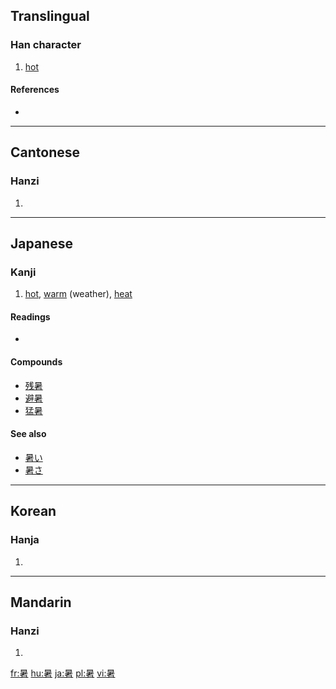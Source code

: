 {{also|者}}
==Translingual==

===Han character===
{{Han char|rn=72|rad=日|as=08|sn=12|four=6060<sub>4</sub>|canj=日十大日 (AJKA)}}

# [[hot]]

====References====
* {{Han ref|kx=0498.130|dkj=14031|dj=0866.110|hdz=21516.020|uh=6691|ud=26257|bh=B4BB|bd=46267}}

----

==Cantonese==

===Hanzi===
{{yue-hanzi|jyut=|y=syu2}}

# {{defn|Cantonese}}

----

==Japanese==

===Kanji===
{{ja-kanji|grade=3|rs=日08}}

# [[hot]], [[warm]] (weather), [[heat]]

====Readings====
* {{ja-readings|on=[[しょ]] (sho)|kun=[[あつい]] (atsui), [[あつさ]] (atsusa)}}

====Compounds====
* [[残暑]]
* [[避暑]]
* [[猛暑]]

====See also====
* [[暑い]]
* [[暑さ]]

----

==Korean==

===Hanja===
{{ko-hanja|hangeul=서|eumhun=|rv=seo|mr=sŏ|y=se}}

# {{defn|Korean}}

----

==Mandarin==

===Hanzi===
{{cmn-hanzi|pin=[[shǔ]] ([[shu3]])|wg=shu<sup>3</sup>}}

# {{defn|Mandarin}}

[[fr:暑]]
[[hu:暑]]
[[ja:暑]]
[[pl:暑]]
[[vi:暑]]